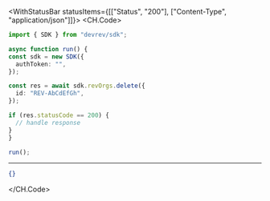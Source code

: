 

<WithStatusBar statusItems={[["Status", "200"], ["Content-Type", "application/json"]]}>
  <CH.Code>
  ```typescript Delete.ts
  import { SDK } from "devrev/sdk";

async function run() {
  const sdk = new SDK({
    authToken: "",
  });

  const res = await sdk.revOrgs.delete({
    id: "REV-AbCdEfGh",
  });

  if (res.statusCode == 200) {
    // handle response
  }
}

run();
  ```
  ---

  ```json Example Response
  {}
  ```
  </CH.Code>
</WithStatusBar>
